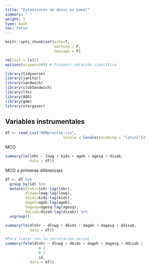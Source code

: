 ```yaml
---
title: "Extensiones de datos en panel"
summary: " "
weight: 2
type: book
toc: false
---
```



```r
knitr::opts_chunk$set(echo=T,
                      warning = F,
                      message = F)

rm(list = ls())
options(scipen=999) # Prevenir notación científica

library(tidyverse)
library(janitor)
library(sandwich)
library(clubSandwich)
library(lfe)
library(AER)
library(gmm)
library(stargazer)
```

  
## Variables instrumentales

```r
df <- read_csv("MOMprecise.csv",
                          locale = locale(encoding = "latin1"))
```

MCO

```r
summary(lm(lnhr ~ lnwg + kids + ageh + agesq + disab,
           data = df))
```


MCO a primeras diferencias

```r
df <- df %>% 
  group_by(id) %>% 
  mutate(dlnhr=lnhr-lag(lnhr),
         dlnwg=lnwg-lag(lnwg),
         dkids=kids-lag(kids),
         dageh=ageh-lag(ageh),
         dagesq=agesq-lag(agesq),
         ddisab=disab-lag(disab)) %>% 
  ungroup()

summary(lm(dlnhr ~ dlnwg + dkids + dageh + dagesq + ddisab,
           data = df))
```


```r
#Para lidiar con la correlación serial
summary(felm(dlnhr ~ dlnwg + dkids + dageh + dagesq + ddisab |
               0 |
               0 |
               id,
           data = df))
```
